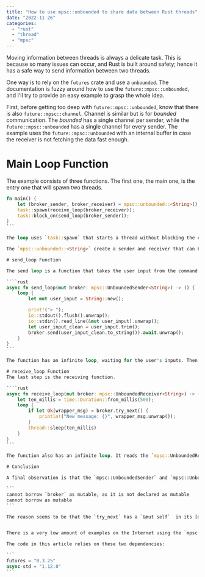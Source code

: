 ```yaml
---
title: "How to use mpsc::unbounded to share data between Rust threads"
date: "2022-11-26"
categories:
  - "rust"
  - "thread"
  - "mpsc"
---
```


Moving information between threads is always a delicate task. This is because so many issues can occur, and Rust is built around safety; hence it has a safe way to send information between two threads.

One way is to rely on the `futures` crate and use a `unbounded`. The documentation is fuzzy around how to use the `future::mpsc::unbounded,` and I'll try to provide an easy example to grasp the whole idea.

First, before getting too deep with `future::mpsc::unbounded`, know that there is also `future::mpsc::channel`. Channel is similar but is for _bounded_ communication. The _bounded_ has a single channel per sender, while the `future::mpsc::unbounded` has a single channel for every sender. The example uses the `future::mpsc::unbounded` with an internal buffer in case the receiver is not fetching the data fast enough.

# Main Loop Function
The example consists of three functions. The first one, the main one, is the entry one that will spawn two threads.

````rust
fn main() {
    let (broker_sender, broker_receiver) = mpsc::unbounded::<String>();
    task::spawn(receive_loop(broker_receiver));
    task::block_on(send_loop(broker_sender));
}
```

The loop uses `task::spawn` that starts a thread without blocking the execution of the `main` function and starting the `receive_loop` function into a separate thread. It allows getting into the second line that blocks the `main` function to keep the program running while also running a second function, `send_loop` to run into another thread. 

The `mpsc::unbounded::<String>` create a sender and receiver that can be shared between the two threads.

# send_loop Function

The send loop is a function that takes the user input from the command line and adds the value into the `broker_sender` that gets the string into the `mpsc::unbounded` to have the `receive_loop` read it later. 

````rust
async fn send_loop(mut broker: mpsc::UnboundedSender<String>) -> () {
    loop {
        let mut user_input = String::new();

        print!("> ");
        io::stdout().flush().unwrap();
        io::stdin().read_line(&mut user_input).unwrap();
        let user_input_clean = user_input.trim();
        broker.send(user_input_clean.to_string()).await.unwrap();
    }
}
```

The function has an infinite loop, waiting for the user's inputs. Then, it waits to read the `stdin`, which takes the user line that is all the characters until the enter key is pressed. Finally, the last line gets the `mpsc::UnboundedSender<String>` and `send` the `String` using `await.unwrap`, which asynchronously puts the value into the communication pipeline. It still needs to be consumed.

# receive_loop Function
The last step is the receiving function.

````rust
async fn receive_loop(mut broker: mpsc::UnboundedReceiver<String>) -> () {
    let ten_millis = time::Duration::from_millis(500);
    loop {
        if let Ok(wrapper_msg) = broker.try_next() {
            println!("New message: {}", wrapper_msg.unwrap());
        }
        thread::sleep(ten_millis)
    }
}
```

The function also has an infinite loop. It reads the `mpsc::UnboundedReceiver<String>` where the value is sitting from the previous function. The code above takes the value by calling `try_next`, which returns a `Result`. The function does not look for the `Err` path because the `try_next` spams an error anytime the `mpsc::UnboundedReceiver` is empty. However, when data is ready to be read, the value goes into the `wrapper_msg`, an `Option` type. Hence, the `unwrap` is called to read the string.

# Conclusion

A final observation is that the `mpsc::UnboundedSender` and `mpsc::UnboundedReceiver` shared between the two functions required to be mutable. You can see the `mut` in both parameters. Without the `mut`, the code throws a compilation error:

```
cannot borrow `broker` as mutable, as it is not declared as mutable
cannot borrow as mutable
```

The reason seems to be that the `try_next` has a `&mut self`  in its [definition](https://docs.rs/futures-channel/0.3.25/src/futures_channel/mpsc/mod.rs.html#1131). From my limited knowledge of Rust, the reason of why the `try_next` seems to be that at the end, it has a queue where it needs to change its value (mutate) with the [unpark_one](https://docs.rs/futures-channel/0.3.25/src/futures_channel/mpsc/mod.rs.html#1031). 


There is a very low amount of examples on the Internet using the `mpsc::unbounded`. I hope these small examples gave you help on how to use Rust Future mpsc to pass information between threads.

The code in this article relies on these two dependencies:

```
futures = "0.3.25"
async-std = "1.12.0"
```